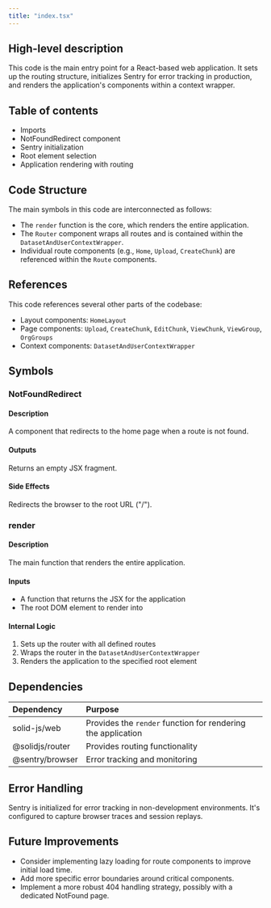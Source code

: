```yaml
---
title: "index.tsx"
---
```


## High-level description
This code is the main entry point for a React-based web application. It sets up the routing structure, initializes Sentry for error tracking in production, and renders the application's components within a context wrapper.

## Table of contents
- Imports
- NotFoundRedirect component
- Sentry initialization
- Root element selection
- Application rendering with routing

## Code Structure
The main symbols in this code are interconnected as follows:
- The `render` function is the core, which renders the entire application.
- The `Router` component wraps all routes and is contained within the `DatasetAndUserContextWrapper`.
- Individual route components (e.g., `Home`, `Upload`, `CreateChunk`) are referenced within the `Route` components.

## References
This code references several other parts of the codebase:
- Layout components: `HomeLayout`
- Page components: `Upload`, `CreateChunk`, `EditChunk`, `ViewChunk`, `ViewGroup`, `OrgGroups`
- Context components: `DatasetAndUserContextWrapper`

## Symbols

### NotFoundRedirect
#### Description
A component that redirects to the home page when a route is not found.

#### Outputs
Returns an empty JSX fragment.

#### Side Effects
Redirects the browser to the root URL ("/").

### render
#### Description
The main function that renders the entire application.

#### Inputs
- A function that returns the JSX for the application
- The root DOM element to render into

#### Internal Logic
1. Sets up the router with all defined routes
2. Wraps the router in the `DatasetAndUserContextWrapper`
3. Renders the application to the specified root element

## Dependencies
| Dependency | Purpose |
|:-----------|:--------|
| solid-js/web | Provides the `render` function for rendering the application |
| @solidjs/router | Provides routing functionality |
| @sentry/browser | Error tracking and monitoring |

## Error Handling
Sentry is initialized for error tracking in non-development environments. It's configured to capture browser traces and session replays.

## Future Improvements
- Consider implementing lazy loading for route components to improve initial load time.
- Add more specific error boundaries around critical components.
- Implement a more robust 404 handling strategy, possibly with a dedicated NotFound page.